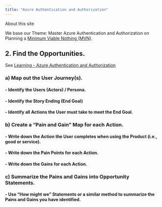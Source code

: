 ```yaml
---
title: "Azure Authentication and Authorization"
---
```


About this site

We base our Theme: Master Azure Authentication and Authorization on Planning a [Minimum Viable Nothing (MVN)](https://github.com/vanHeemstraSystems/minimum-viable-nothing).

## 2. Find the **Opportunities**.

See [Learning - Azure Authentication and Authorization](https://vanheemstrasystems.github.io/learning-azure-authentication-and-authorization/)

### a) Map out the **User Journey(s)**.

#### - Identify the **Users** (Actors) / Persona.

#### - Identify the Story Ending (**End Goal**)

#### - Identify all **Actions** the User must take to meet the End Goal.

### b) Create a "**Pain and Gain**" Map for each Action.

#### - Write down the **Action** the User completes when using the Product (i.e., good or service).

#### - Write down the **Pain Points** for each Action.

#### - Write down the **Gains** for each Action.

### c) Summarize the Pains and Gains into **Opportunity Statements**.

#### - Use "**How might we**" Statements or a similar method to summarize the Pains and Gains you have identified. 
